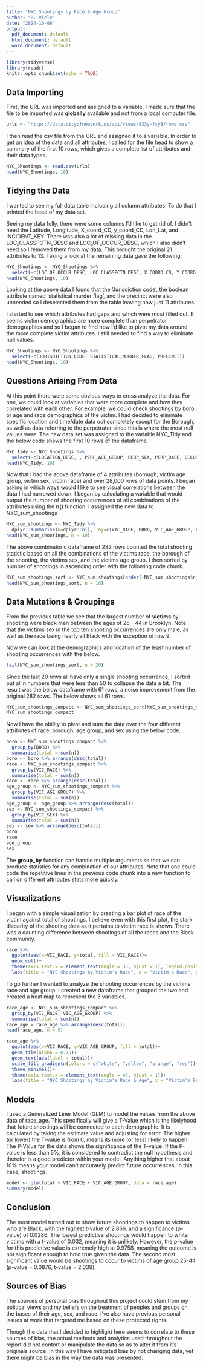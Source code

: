 ---
title: "NYC Shootings by Race & Age Group"
author: "R. Viele"
date: "2024-10-06"
output:
  pdf_document: default
  html_document: default
  word_document: default
---

```{r setup, include=FALSE}
library(tidyverse)
library(readr)
knitr::opts_chunk$set(echo = TRUE)
```

## Data Importing

First, the URL was imported and assigned to a variable. I made sure that the file to be imported was **globally** available and not from a local computer file.

```{r import url, include=TRUE}
urls <- "https://data.cityofnewyork.us/api/views/833y-fsy8/rows.csv"
```

I then read the csv file from the URL and assigned it to a variable. In order to get an idea of the data and all attributes, I called for the file head to show a summary of the first 10 rows, which gives a complete list of attributes and their data types.


```{r read and spec, include=TRUE}
NYC_Shootings <- read.csv(urls)
head(NYC_Shootings, 10)
```

## Tidying the Data

I wanted to see my full data table including all column attributes. To do that I printed the head of my data set.

Seeing my data fully, there were some columns I'd like to get rid of. I didn't need the Latitude, Longitude, X_coord_CD, y_coord_CD, Lon_Lat, and INCIDENT_KEY. There was also a lot of missing data in the LOC_CLASSFCTN_DESC and LOC_OF_OCCUR_DESC, which I also didn't need so I removed them from my data. This brought the original 21 attributes to 13. Taking a look at the remaining data gave the following:


```{r attribute removal, include = TRUE}
NYC_Shootings <- NYC_Shootings %>%
  select(-c(LOC_OF_OCCUR_DESC, LOC_CLASSFCTN_DESC, X_COORD_CD, Y_COORD_CD, Latitude, Longitude, Lon_Lat, INCIDENT_KEY))
head(NYC_Shootings, 10)
```

Looking at the above data I found that the 'Jurisdiction code', the boolean attribute named 'statistical murder flag', and the precinct were also unneeded so I deselected them from the table leaving now just 11 attributes.

I started to see which attributes had gaps and which were most filled out. It seems victim demographics are more complete than perpetrator demographics and so I began to find how I'd like to pivot my data around the more complete victim attributes. I still needed to find a way to eliminate null values.


```{r more tidying, include=TRUE}
NYC_Shootings <- NYC_Shootings %>%
  select(-c(JURISDICTION_CODE, STATISTICAL_MURDER_FLAG, PRECINCT))
head(NYC_Shootings, 10)
```

## Questions Arising From Data

At this point there were some obvious ways to cross analyze the data. For one, we could look at variables that were more complete and how they correlated with each other. For example, we could check shootings by boro, or age and race demographics of the victim. I had decided to eliminate specific location and time/date data out completely except for the Borough, as well as data referring to the perpetrator since this is where the most null values were. The new data set was assigned to the variable NYC_Tidy and the below code shows the first 10 rows of the dataframe.  

```{R Final Tidy, include=TRUE}
NYC_Tidy <- NYC_Shootings %>%
  select(-c(LOCATION_DESC, , PERP_AGE_GROUP, PERP_SEX, PERP_RACE, OCCUR_DATE, OCCUR_TIME))
head(NYC_Tidy, 10)
```

Now that I had the above dataframe of 4 attributes (borough, victim age group, victim sex, victim race) and over 28,000 rows of data points. I began asking in which ways would I like to see visual correlations between the data I had narrowed down. I began by calculating a variable that would output the number of shooting occurrences of all combinations of the attributes using the **n()** function. I assigned the new data to NYC_sum_shootings

```{r pivoting data, include=TRUE}
NYC_sum_shootings <- NYC_Tidy %>%
  dplyr::summarise(n=dplyr::n(), .by=c(VIC_RACE, BORO, VIC_AGE_GROUP, VIC_SEX))
head(NYC_sum_shootings, n = 10)
```

The above combinatoric dataframe of 282 rows counted the total shooting statistic based on all the combinations of the victims race, the borough of the shooting, the victims sex, and the victims age group. I then sorted by number of shootings in ascending order with the following code chunk. 

```{r sort n head, include = TRUE}
NYC_sum_shootings_sort <- NYC_sum_shootings[order(-NYC_sum_shootings$n), ]
head(NYC_sum_shootings_sort, n = 10)
```

## Data Mutations & Groupings

From the previous table we see that the largest number of **victims** by shooting were black men between the ages of 25 - 44 in Brooklyn. Note that the victims sex in the top ten shooting occurrences are only male, as well as the race being nearly all Black with the exception of row 9.

Now we can look at the demographics and location of the least number of shooting occurrences with the below.

```{r sort n tail, include = TRUE}
tail(NYC_sum_shootings_sort, n = 20)
```

Since the last 20 rows all have only a single shooting occurrence, I sorted out all n numbers that were less than 50 to collapse the data a bit. The result was the below dataframe with 61 rows, a noise improvement from the original 282 rows. The below shows all 61 rows. 

```{r select greater than 50, include = TRUE}
NYC_sum_shootings_compact <- NYC_sum_shootings_sort[NYC_sum_shootings_sort$n > 50, ]
NYC_sum_shootings_compact
```

Now I have the ability to pivot and sum the data over the four different attributes of race, borough, age group, and sex using the below code.

```{r sums, include = TRUE}
boro <- NYC_sum_shootings_compact %>%
  group_by(BORO) %>%
  summarise(total = sum(n))
boro <- boro %>% arrange(desc(total)) 
race <- NYC_sum_shootings_compact %>%
  group_by(VIC_RACE) %>%
  summarise(total = sum(n))
race <- race %>% arrange(desc(total))
age_group <- NYC_sum_shootings_compact %>%
  group_by(VIC_AGE_GROUP) %>%
  summarise(total = sum(n))
age_group <- age_group %>% arrange(desc(total))
sex <- NYC_sum_shootings_compact %>%
  group_by(VIC_SEX) %>%
  summarise(total = sum(n))
sex <- sex %>% arrange(desc(total))
boro
race
age_group
sex
```

The **group_by** function can handle multiple arguments so that we can produce statistics for any combination of our attributes. Note that one could code the repetitive lines in the previous code chunk into a new function to call on different attributes stats more quickly.


## Visualizations

I began with a simple visualization by creating a bar plot of race of the victim against total of shootings. I believe even with this first plot, the stark disparity of the shooting data as it pertains to victim race is shown. There was a daunting difference between shootings of all the races and the Black community. 

```{r plot race, include=TRUE}
race %>%
  ggplot(aes(x=VIC_RACE, y=total, fill = VIC_RACE))+
  geom_col()+
  theme(axis.text.x = element_text(angle = 35, hjust = 1), legend.position = "none")+
  labs(title = "NYC Shootings by Victim's Race", x = "Victim's Race", y = "Total Shootings")
```

To go further I wanted to analyze the shooting occurrences by the victims race and age group. I created a new dataframe that grouped the two and created a heat map to represent the 3 variables.

```{r race and age, include = TRUE}
race_age <- NYC_sum_shootings_compact %>%
  group_by(VIC_RACE, VIC_AGE_GROUP) %>%
  summarise(total = sum(n))
race_age = race_age %>% arrange(desc(total))
head(race_age, n = 5)
```

```{r plot race_age, include=TRUE}
race_age %>%
  ggplot(aes(x=VIC_RACE, y=VIC_AGE_GROUP, fill = total))+
  geom_tile(alpha = 0.75)+
  geom_text(aes(label = total))+
  scale_fill_gradientn(colors = c("white", "yellow", "orange", "red"))+
  theme_minimal()+
  theme(axis.text.x = element_text(angle = 45, hjust = 1))+
  labs(title = "NYC Shootings by Victim's Race & Age", x = "Victim's Race", y = "Victim's Age Group", color = "Total Shootings")
```

## Models

I used a Generalized Liner Model (GLM) to model the values from the above data of race_age. This specifically will give a T-Value which is the likelyhood that future shootings will be connected to each demographic. It is calculated by taking the estimate value and adjusting for error. The higher (or lower) the T-value is from 0, means its more (or less) likely to happen. The P-Value for the data shows the significance of the T-value. If the P-value is less than 5%, it is considered to contradict the null hypothesis and therefor is a good predictor within your model. Anything higher that about 10% means your model can't accurately predict future occurrences, in this case, shootings. 

```{r model, include = TRUE}
model <- glm(total ~ VIC_RACE + VIC_AGE_GROUP, data = race_age)
summary(model)
```

## Conclusion

The most model turned out to show future shootings to happen to victims who are Black, with the highest t-value of 2.866, and a significance (p-value) of 0.0286. The lowest predictive shootings would happen to white victims with a t-value of 0.032, meaning it is unlikely. However, the p-value for this predictive value is extremely high at 0.9758, meaning the outcome is not significant enough to hold true given the data. The second most significant value would be shootings to occur to victims of age group 25-44 (p-value = 0.0876, t-value = 2.039). 


## Sources of Bias

The sources of personal bias throughout this project could stem from my political views and my beliefs on the treatment of peoples and groups on the bases of their age, sex, and race. I've also have previous personal issues at work that targeted me based on these protected rights. 

Though the data that I decided to highlight here seems to correlate to these sources of bias, the actual methods and analytics used throughout the report did not contort or manipulate the data so as to alter it from it's originals source. In this way I have mitigated bias by not changing data, yet there might be bias in the way the data was presented. 
